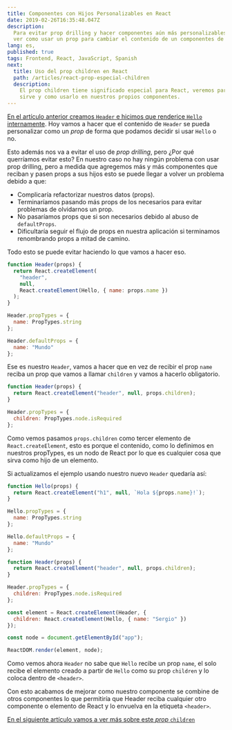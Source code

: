 ```yaml
---
title: Componentes con Hijos Personalizables en React
date: 2019-02-26T16:35:48.047Z
description:
  Para evitar prop drilling y hacer componentes aún más personalizables vamos a
  ver como usar un prop para cambiar el contenido de un componentes de React.
lang: es,
published: true
tags: Frontend, React, JavaScript, Spanish
next:
  title: Uso del prop children en React
  path: /articles/react-prop-especial-children
  description:
    El prop children tiene significado especial para React, veremos para que
    sirve y como usarlo en nuestros propios componentes.
---
```


[En el artículo anterior creamos `Header` e hicimos que renderice `Hello` internamente](/articles/composicion-componentes-react).
Hoy vamos a hacer que el contenido de `Header` se pueda personalizar como un
_prop_ de forma que podamos decidir si usar `Hello` o no.

Esto además nos va a evitar el uso de _prop drilling_, pero ¿Por qué querríamos
evitar esto? En nuestro caso no hay ningún problema con usar prop drilling, pero
a medida que agregemos más y más componentes que reciban y pasen props a sus
hijos esto se puede llegar a volver un problema debido a que:

- Complicaría refactorizar nuestros datos (props).
- Terminaríamos pasando más props de los necesarios para evitar problemas de
  olvidarnos un prop.
- No pasaríamos props que si son necesarios debido al abuso de `defaultProps`.
- Dificultaría seguir el flujo de props en nuestra aplicación si terminamos
  renombrando props a mitad de camino.

Todo esto se puede evitar haciendo lo que vamos a hacer eso.

```js
function Header(props) {
  return React.createElement(
    "header",
    null,
    React.createElement(Hello, { name: props.name })
  );
}

Header.propTypes = {
  name: PropTypes.string
};

Header.defaultProps = {
  name: "Mundo"
};
```

Ese es nuestro `Header`, vamos a hacer que en vez de recibir el prop `name`
reciba un prop que vamos a llamar `children` y vamos a hacerlo obligatorio.

```js
function Header(props) {
  return React.createElement("header", null, props.children);
}

Header.propTypes = {
  children: PropTypes.node.isRequired
};
```

Como vemos pasamos `props.children` como tercer elemento de
`React.createElement`, esto es porque el contenido, como lo definimos en
nuestros propTypes, es un nodo de React por lo que es cualquier cosa que sirva
como hijo de un elemento.

Si actualizamos el ejemplo usando nuestro nuevo `Header` quedaría así:

```js
function Hello(props) {
  return React.createElement("h1", null, `Hola ${props.name}!`);
}

Hello.propTypes = {
  name: PropTypes.string
};

Hello.defaultProps = {
  name: "Mundo"
};

function Header(props) {
  return React.createElement("header", null, props.children);
}

Header.propTypes = {
  children: PropTypes.node.isRequired
};

const element = React.createElement(Header, {
  children: React.createElement(Hello, { name: "Sergio" })
});

const node = document.getElementById("app");

ReactDOM.render(element, node);
```

Como vemos ahora `Header` no sabe que `Hello` recibe un prop `name`, el solo
recibe el elemento creado a partir de `Hello` como su prop `children` y lo
coloca dentro de `<header>`.

Con esto acabamos de mejorar como nuestro componente se combine de otros
componentes lo que permitiría que Header reciba cualquier otro componente o
elemento de React y lo envuelva en la etiqueta `<header>`.

[En el siguiente artículo vamos a ver más sobre este _prop_ `children`](/articles/react-prop-especial-children)
